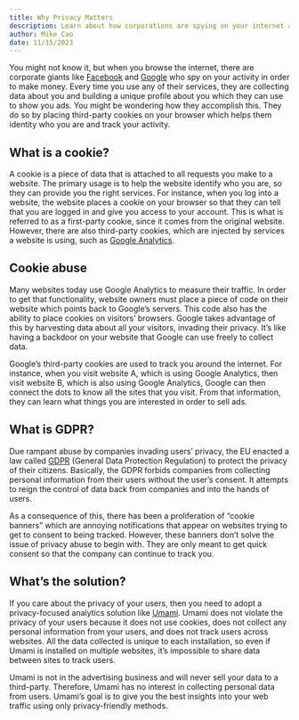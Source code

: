```yaml
---
title: Why Privacy Matters
description: Learn about how corporations are spying on your internet activity.
author: Mike Cao
date: 11/15/2023
---
```


You might not know it, but when you browse the internet, there are corporate giants like
[Facebook](https://www.cnbc.com/2022/12/23/facebook-parent-meta-agrees-to-pay-725-million-to-settle-privacy-lawsuit-prompted-by-cambridge-analytica-scandal.html)
and [Google](https://www.reuters.com/article/us-alphabet-google-privacy-lawsuit/google-faces-5-billion-lawsuit-in-u-s-for-tracking-private-internet-use-idUSKBN23933H) who spy on your activity in order to make money.
Every time you use any of their services, they are collecting data about you and building a unique profile about you which they can use to show you ads.
You might be wondering how they accomplish this. They do so by placing third-party cookies on your browser which helps them identity who you are and track your activity.

## What is a cookie?

A cookie is a piece of data that is attached to all requests you make to a website. The primary usage is to help the website identify who you are,
so they can provide you the right services. For instance, when you log into a website, the website places a cookie on your browser so that they can tell
that you are logged in and give you access to your account. This is what is referred to as a first-party cookie, since it comes from the original website.
However, there are also third-party cookies, which are injected by services a website is using, such as [Google Analytics](https://www.reuters.com/technology/french-watchdog-says-google-analytics-poses-data-privacy-risks-2022-02-10/).

## Cookie abuse

Many websites today use Google Analytics to measure their traffic. In order to get that functionality, website owners must place a piece of code on their
website which points back to Google’s servers. This code also has the ability to place cookies on visitors’ browsers. Google takes advantage of this by
harvesting data about all your visitors, invading their privacy. It’s like having a backdoor on your website that Google can use freely to collect data.

Google’s third-party cookies are used to track you around the internet. For instance, when you visit website A, which is using Google Analytics, then visit
website B, which is also using Google Analytics, Google can then connect the dots to know all the sites that you visit. From that information, they can learn
what things you are interested in order to sell ads.

## What is GDPR?

Due rampant abuse by companies invading users’ privacy, the EU enacted a law called [GDPR](https://gdpr-info.eu/) (General Data Protection Regulation) to protect the privacy of
their citizens. Basically, the GDPR forbids companies from collecting personal information from their users without the user’s consent. It attempts to reign the
control of data back from companies and into the hands of users.

As a consequence of this, there has been a proliferation of “cookie banners” which are annoying notifications that appear on websites trying to get to
consent to being tracked. However, these banners don’t solve the issue of privacy abuse to begin with. They are only meant to get quick consent so
that the company can continue to track you.

## What’s the solution?

If you care about the privacy of your users, then you need to adopt a privacy-focused analytics solution like [Umami](https://cloud.umami.is?ref=umami-blog&title=why-privacy-matters). Umami does not violate the privacy of your users because it does not use cookies, does
not collect any personal information from your users, and does not track users across websites. All the data collected is unique to each installation,
so even if Umami is installed on multiple websites, it’s impossible to share data between sites to track users.

Umami is not in the advertising business and will never sell your data to a third-party. Therefore, Umami has no interest in collecting personal data
from users. Umami’s goal is to give you the best insights into your web traffic using only privacy-friendly methods.
